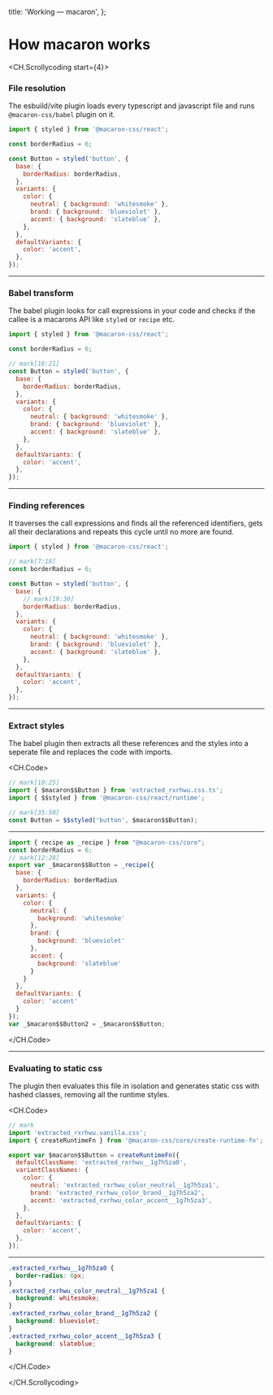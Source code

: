 
  title: 'Working — macaron',
};

<Layout>

# How macaron works

<CH.Scrollycoding start={4}>
### File resolution

The esbuild/vite plugin loads every typescript and javascript file and runs `@macaron-css/babel` plugin on it.

```js main.tsx
import { styled } from '@macaron-css/react';

const borderRadius = 6;

const Button = styled('button', {
  base: {
    borderRadius: borderRadius,
  },
  variants: {
    color: {
      neutral: { background: 'whitesmoke' },
      brand: { background: 'blueviolet' },
      accent: { background: 'slateblue' },
    },
  },
  defaultVariants: {
    color: 'accent',
  },
});
```

---

### Babel transform

The babel plugin looks for call expressions in your code and checks if the callee is a macarons API like `styled` or `recipe` etc.

```js main.tsx focus=5:19
import { styled } from '@macaron-css/react';

const borderRadius = 6;

// mark[16:21]
const Button = styled('button', {
  base: {
    borderRadius: borderRadius,
  },
  variants: {
    color: {
      neutral: { background: 'whitesmoke' },
      brand: { background: 'blueviolet' },
      accent: { background: 'slateblue' },
    },
  },
  defaultVariants: {
    color: 'accent',
  },
});
```

---

### Finding references

It traverses the call expressions and finds all the referenced identifiers, gets all their declarations and repeats this cycle until no more are found.

```js main.tsx focus=3,7
import { styled } from '@macaron-css/react';

// mark[7:18]
const borderRadius = 6;

const Button = styled('button', {
  base: {
    // mark[19:30]
    borderRadius: borderRadius,
  },
  variants: {
    color: {
      neutral: { background: 'whitesmoke' },
      brand: { background: 'blueviolet' },
      accent: { background: 'slateblue' },
    },
  },
  defaultVariants: {
    color: 'accent',
  },
});
```

---

### Extract styles

The babel plugin then extracts all these references and the styles into a seperate file and replaces the code with imports.

<CH.Code>
```js main.tsx
// mark[10:25]
import { $macaron$$Button } from 'extracted_rxrhwu.css.ts';
import { $$styled } from '@macaron-css/react/runtime';

// mark[35:50]
const Button = $$styled('button', $macaron$$Button);

````
---
```js extracted_rxrhwu.css.ts
import { recipe as _recipe } from "@macaron-css/core";
const borderRadius = 6;
// mark[12:28]
export var _$macaron$$Button = _recipe({
  base: {
    borderRadius: borderRadius
  },
  variants: {
    color: {
      neutral: {
        background: 'whitesmoke'
      },
      brand: {
        background: 'blueviolet'
      },
      accent: {
        background: 'slateblue'
      }
    }
  },
  defaultVariants: {
    color: 'accent'
  }
});
var _$macaron$$Button2 = _$macaron$$Button;
````

</CH.Code>

---

### Evaluating to static css

The plugin then evaluates this file in isolation and generates static css with hashed classes, removing all the runtime styles.

<CH.Code>
```js extracted_rxrhwu.css.ts
// mark
import 'extracted_rxrhwu.vanilla.css';
import { createRuntimeFn } from '@macaron-css/core/create-runtime-fn';

export var $macaron$$Button = createRuntimeFn({
  defaultClassName: 'extracted_rxrhwu__1g7h5za0',
  variantClassNames: {
    color: {
      neutral: 'extracted_rxrhwu_color_neutral__1g7h5za1',
      brand: 'extracted_rxrhwu_color_brand__1g7h5za2',
      accent: 'extracted_rxrhwu_color_accent__1g7h5za3',
    },
  },
  defaultVariants: {
    color: 'accent',
  },
});
```
---
```css extracted_rxrhwu.vanilla.css
.extracted_rxrhwu__1g7h5za0 {
  border-radius: 6px;
}
.extracted_rxrhwu_color_neutral__1g7h5za1 {
  background: whitesmoke;
}
.extracted_rxrhwu_color_brand__1g7h5za2 {
  background: blueviolet;
}
.extracted_rxrhwu_color_accent__1g7h5za3 {
  background: slateblue;
}
```

</CH.Code>

</CH.Scrollycoding>

</Layout>

